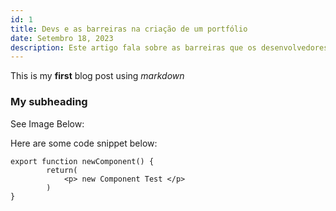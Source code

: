 ```yaml
---
id: 1
title: Devs e as barreiras na criação de um portfólio
date: Setembro 18, 2023
description: Este artigo fala sobre as barreiras que os desenvolvedores enfrentam ao criar seus portfólios.
---
```

This is my **first** blog post using *markdown*

### My subheading

See Image Below:

Here are some code snippet below:

```
export function newComponent() {
        return(
            <p> new Component Test </p>
        )
}

```